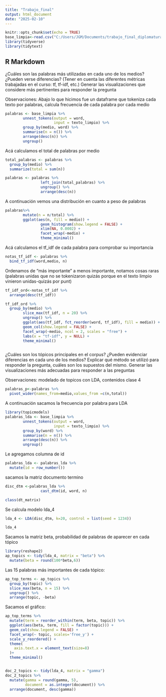 ```yaml
---
title: "Trabajo_final"
output: html_document
date: "2025-02-10"
---
```


```r
knitr::opts_chunk$set(echo = TRUE)
base_limpia<-read.csv("C:/Users/JGM/Documents/trabajo_final_diplomatura/TIF_DIPLO-UNSAM/bases/base_limpia.csv")
library(tidyverse)
library(tidytext)
```

## R Markdown

¿Cuáles son las palabras más utilizadas en cada uno de los medios? ¿Pueden verse diferencias? (Tener en cuenta las diferentes métricas trabajadas en el curso: tf, tf-idf, etc.) Generar las visualizaciones que considere más pertinentes para responder la pregunta

Observaciones: Abajo lo que hicimos fue un dataframe que tokeniza cada texto por
palabras, calcula frecuencia de cada palabra  por cada medio

```r
palabras <- base_limpia %>%
        unnest_tokens(output = word, 
                      input = texto_limpio) %>%
        group_by(medio, word) %>%
        summarise(n = n()) %>%
        arrange(desc(n)) %>%
        ungroup()
```
Acá calculamos el total de palabras por medio
```r
total_palabras <- palabras %>% 
  group_by(medio) %>% 
  summarize(total = sum(n))
```

```r
palabras <- palabras %>%
                left_join(total_palabras) %>%
                ungroup() %>%
                arrange(desc(n))
```
A continuación vemos una distribución en cuanto a peso de palabras

```r
palabras%>%
        mutate(n = n/total) %>%
        ggplot(aes(n, fill = medio)) +
                geom_histogram(show.legend = FALSE) +
                xlim(NA, 0.0002) +
                facet_wrap(~medio) +
                theme_minimal()
```
Acá calculamos el tf_idf de cada palabra para comprobar su importancia
```r
notas_tf_idf <- palabras %>%
  bind_tf_idf(word,medio, n)

```
Ordenamos de "más importante" a menos importante, notamos cosas raras (palabras unidas que no se tokenizaron quizás porque en el texto limpio vinieron unidas-quizás por punt)
```r
tf_idf_ord<-notas_tf_idf %>%
  arrange(desc(tf_idf))

```



```r
tf_idf_ord %>%
  group_by(medio) %>%
        slice_max(tf_idf, n = 20) %>%
        ungroup() %>%
        ggplot(aes(tf_idf, fct_reorder(word, tf_idf), fill = medio)) +
        geom_col(show.legend = FALSE) +
        facet_wrap(~medio, ncol = 2, scales = "free") +
        labs(x = "tf-idf", y = NULL) +
        theme_minimal()



```

¿Cuáles son los tópicos principales en el corpus? ¿Pueden evidenciar diferencias en cada uno de los medios? Explicar qué método se utilizó para responder la pregunta, cuáles son los supuestos del mismo. Generar las visualizaciones más adecuadas para responder a las preguntas

Observaciones: modelado de topicos con LDA, contenidos clase 4
```r
palabras_p<-palabras %>% 
  pivot_wider(names_from=medio,values_from =c(n,total))
```

A continuación sacamos la frecuencia por palabra para LDA
```r
library(topicmodels)
palabras_lda <- base_limpia %>%
        unnest_tokens(output = word, 
                      input = texto_limpio) %>%
        group_by(word) %>%
        summarise(n = n()) %>%
        arrange(desc(n)) %>%
        ungroup()
```

Le agregamos columna de id
```r
palabras_lda <- palabras_lda %>%
  mutate(id = row_number())
```

sacamos la matriz documento termino
```r
disc_dtm <-palabras_lda %>%
                cast_dtm(id, word, n)
```

```r
class(dt_matrix)
```

Se calcula modelo lda_4
```r
lda_4 <- LDA(disc_dtm, k=20, control = list(seed = 1234))

lda_4

```
Sacamos la matriz beta, probabilidad de palabras de aparecer en cada tópico
```r
library(reshape2)
ap_topics <- tidy(lda_4, matrix = "beta") %>%
  mutate(beta = round(100*beta,6))
```
Las 15 palabras más importantes de cada tópico:
```r
ap_top_terms <- ap_topics %>%
  group_by(topic) %>%
  slice_max(beta, n = 15) %>% 
  ungroup() %>%
  arrange(topic, -beta)


```

Sacamos el gráfico:
```r
ap_top_terms %>%
  mutate(term = reorder_within(term, beta, topic)) %>%
  ggplot(aes(beta, term, fill = factor(topic))) +
  geom_col(show.legend = FALSE) +
  facet_wrap(~ topic, scales='free_y') +
  scale_y_reordered() +
  theme(
    axis.text.x = element_text(size=8)
  )+
  theme_minimal()


```

```r

```



```r

doc_2_topics <- tidy(lda_4, matrix = "gamma")
doc_2_topics %>%
  mutate(gamma = round(gamma, 5),
         document = as.integer(document)) %>%
  arrange(document, desc(gamma))
```



